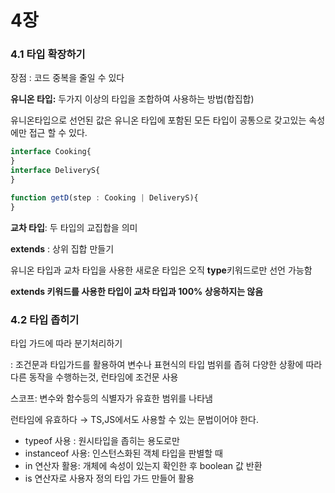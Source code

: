 # 4장

### 4.1 타입 확장하기

장점 : 코드 중복을 줄일 수 있다

**유니온 타입:** 두가지 이상의 타입을 조합하여 사용하는 방법(합집합)

유니온타입으로 선언된 값은 유니온 타입에 포함된 모든 타입이 공통으로 갖고있는 속성에만 접근 할 수 있다.

```jsx
interface Cooking{
}
interface DeliveryS{
}

function getD(step : Cooking | DeliveryS){
}
```

**교차 타입**: 두 타입의 교집합을 의미

**extends** : 상위 집합 만들기

유니온 타입과 교차 타입을 사용한 새로운 타입은 오직 **type**키워드로만 선언 가능함

**extends 키워드를 사용한 타입이 교차 타입과 100% 상응하지는 않음**

### 4.2 타입 좁히기

타입 가드에 따라 분기처리하기

: 조건문과 타입가드를 활용하여 변수나 표현식의 타입 범위를 좁혀 다양한 상황에 따라 다른 동작을 수행하는것, 런타임에 조건문 사용

스코프: 변수와 함수등의 식별자가 유효한 범위를 나타냄

런타임에 유효하다 → TS,JS에서도 사용할 수 있는 문법이어야 한다.

- typeof 사용 : 원시타입을 좁히는 용도로만
- instanceof 사용: 인스턴스화된 객체 타입을 판별할 때
- in 연산자 활용: 개체에 속성이 있는지 확인한 후 boolean 값 반환
- is 연산자로 사용자 정의 타입 가드 만들어 활용
